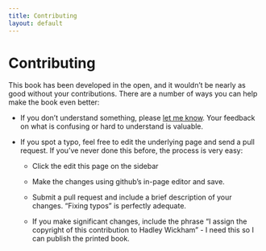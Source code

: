 ```yaml
---
title: Contributing
layout: default
---
```


# Contributing

This book has been developed in the open, and it wouldn't be nearly as good 
without your contributions. There are a number of ways you can help make the
book even better:

* If you don't understand something, please 
  [let me know](mailto:h.wickham@gmail.com). Your feedback on what is confusing
  or hard to understand is valuable.

* If you spot a typo, feel free to edit the underlying page and send a pull 
  request. If you've never done this before, the process is very easy: 
  
    * Click the edit this page on the sidebar
  
    * Make the changes using github's in-page editor and save.
    
    * Submit a pull request and include a brief description of your changes.
      "Fixing typos" is perfectly adequate.
      
    * If you make significant changes, include the phrase "I assign the 
      copyright of this contribution to Hadley Wickham" - I need this so I can 
      publish the printed book.
